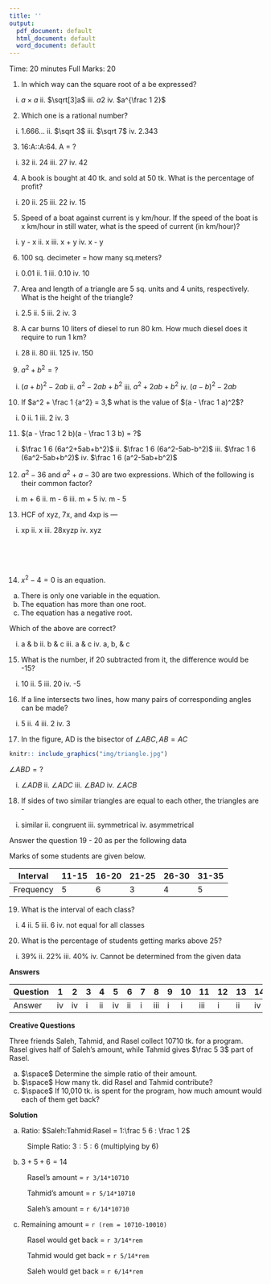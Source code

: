 ---
title: ''
output:
  pdf_document: default
  html_document: default
  word_document: default
---

\begin{center}
\begin{large}
Pabna Cadet College
\end{large}

Term End Examination - 2020

Subject: Mathematics

Class: VII
\end{center}

Time: 20 minutes
\hfill
Full Marks: 20

\textbf{Answer all the questions}


1. In which way can the square root of a be expressed?

i.  $a \times a$ ii. $\sqrt[3]a$  iii.  $a2$ iv. $a^{\frac 1 2}$ 

2. Which one is a rational number?

i. $1.666...$  ii. $\sqrt 3$  iii. $\sqrt 7$  iv. $2.343$ 

3. 16:A::A:64. A = ?

i.  32  ii.  24 iii. 27  iv. 42

4. A book is bought at 40 tk. and sold at 50 tk. What is the percentage of profit?

i. 20  ii.  25  iii.  22 iv. 15

5. Speed of a boat against current is y km/hour. If the speed of the boat is x km/hour in still water, what is the speed of current (in km/hour)?

i. y - x  ii. x  iii. x + y  iv. x - y 

6. 100 sq. decimeter = how many sq.meters?

i. 0.01  ii.  1  iii.  0.10 iv. 10 

7. Area and length of a triangle are 5 sq. units and 4 units, respectively. What is the height of the triangle?

i.  2.5  ii.  5 iii.  2 iv. 3

8. A car burns 10 liters of diesel to run 80 km. How much diesel does it require to run 1 km?

i. 28  ii. 80  iii. 125   iv. 150

9. $a^2+b^2=?$

i.  $(a+b)^2-2ab$  ii. $a^2-2ab+b^2$  iii. $a^2+2ab+b^2$  iv. $(a-b)^2-2ab$ 

10. If $a^2 + \frac 1 {a^2} = 3,$  what is the value of $(a - \frac 1 a)^2$?

i.  0  ii. 1  iii. 2  iv. 3 

11. $(a - \frac 1 2 b)(a - \frac 1 3 b) = ?$

i.  $\frac 1 6 (6a^2+5ab+b^2)$ ii. $\frac 1 6 (6a^2-5ab-b^2)$  iii. $\frac 1 6 (6a^2-5ab+b^2)$   iv. $\frac 1 6 (a^2-5ab+b^2)$

12. $a^2-36$ and $a^2+a-30$ are two expressions. Which of the following is their common factor?

i.  m + 6  ii.  m - 6 iii.  m + 5 iv. m - 5

13. HCF of xyz, 7x, and 4xp is ---

i. xp  ii.  x  iii. 28xyzp  iv. xyz

</br>
</br>
</br>

14. $x^2-4=0$ is an equation.

a. There is only one variable in the equation.
b. The equation has more than one root.
c. The equation has a negative root. 

Which of the above are correct?

i. a & b  ii. b & c  iii. a & c  iv. a, b, & c 

15. What is the number, if 20 subtracted from it, the difference would be -15?

i. 10 ii. 5   iii. 20  iv. -5


16. If a line intersects two lines, how many pairs of corresponding angles can be made?

i.  5 ii. 4   iii. 2  iv. 3

17. In the figure, AD is the  bisector of $\angle ABC, AB = AC$

```{r trng, echo=FALSE, fig.align = 'center', out.width = '80%'}
knitr:: include_graphics("img/triangle.jpg")
```

$\angle ABD = ?$

i.  $\angle ADB$ ii.  $\angle ADC$ iii. $\angle BAD$  iv. $\angle ACB$ 

18. If sides of two similar triangles are equal to each other, the triangles are -

i.  similar ii. congruent   iii.  symmetrical iv. asymmetrical

Answer the question 19 - 20 as per the following data

Marks of some students are given below.

| Interval | 11-15 | 16-20 | 21-25 | 26-30 | 31-35 |
|----------|-------|-------|-------|-------|-------|
| Frequency | 5     | 6     | 3     | 4     | 5     |

19. What is the interval of each class?

i. 4  ii. 5   iii. 6  iv. not equal for all classes

20. What is the percentage of students getting marks above 25?

i. 39%   ii. 22%  iii. 40%  iv. Cannot be determined from the given data


**Answers**

| Question | 1  | 2  | 3 | 4  | 5  | 6  | 7 | 8   | 9 | 10 | 11  | 12 | 13 | 14 | 15 | 16 | 17 | 18 | 19 | 20 |
|----------|----|----|---|----|----|----|---|-----|---|----|-----|----|----|----|----|----|----|----|----|----|
| Answer   | iv | iv | i | ii | iv | ii | i | iii | i | i  | iii | i  | ii | iv | ii | ii | iv | ii | ii | i  |


**Creative Questions**

Three friends Saleh, Tahmid, and Rasel collect 10710 tk. for a program. Rasel gives half of Saleh's amount, while Tahmid gives $\frac 5 3$ part of Rasel. 

a. $\space$ Determine the simple ratio of their amount.
c. $\space$ How many tk. did Rasel and Tahmid contribute?
d. $\space$ If 10,010 tk. is spent for the program, how much amount would each of them get back?

**Solution**

a. Ratio:  $Saleh:Tahmid:Rasel = 1:\frac 5 6 : \frac 1 2$

$\qquad$ Simple Ratio: $3:5:6$ (multiplying by 6)

b. $3+5+6 = 14$

$\qquad$ Rasel's amount = `r 3/14*10710`

$\qquad$ Tahmid's amount = `r 5/14*10710`

$\qquad$ Saleh's amount = `r 6/14*10710`

c. Remaining amount = `r (rem = 10710-10010)`

$\qquad$ Rasel would get back = `r 3/14*rem`

$\qquad$ Tahmid would get back = `r 5/14*rem`

$\qquad$ Saleh would get back = `r 6/14*rem`


\begin{center}
---Good Luck---
\end{center}

